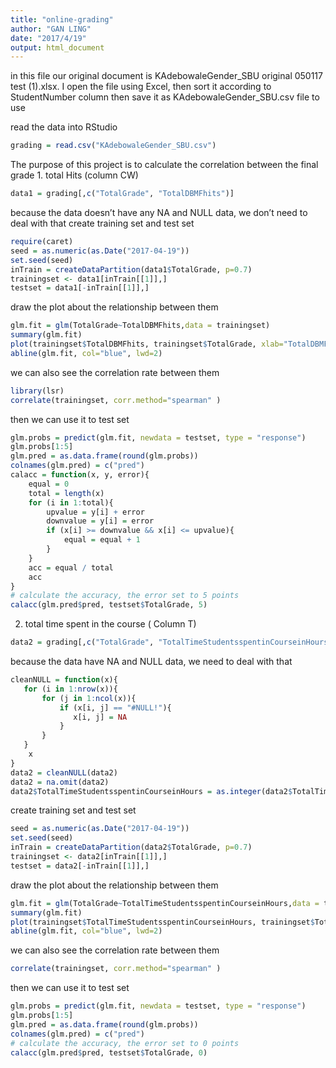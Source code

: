 ```yaml
---
title: "online-grading"
author: "GAN LING"
date: "2017/4/19"
output: html_document
---
```


in this file our original document is KAdebowaleGender_SBU original 050117  test  (1).xlsx.
I open the file using Excel, then sort it according to StudentNumber column
then save it as KAdebowaleGender_SBU.csv file to use

read the data into RStudio

```r
grading = read.csv("KAdebowaleGender_SBU.csv")
```


The purpose of this project is to  calculate the correlation between the final grade
1. total Hits  (column CW)

```r
data1 = grading[,c("TotalGrade", "TotalDBMFhits")]
```

because the data doesn't have any NA and NULL data, we don't need to deal with that
create training set and test set

```r
require(caret)
seed = as.numeric(as.Date("2017-04-19"))
set.seed(seed)
inTrain = createDataPartition(data1$TotalGrade, p=0.7)
trainingset <- data1[inTrain[[1]],]
testset = data1[-inTrain[[1]],]
```

draw the plot about the relationship between them

```r
glm.fit = glm(TotalGrade~TotalDBMFhits,data = trainingset)
summary(glm.fit)
plot(trainingset$TotalDBMFhits, trainingset$TotalGrade, xlab="TotalDBMFhits", ylab="TotalGrade")
abline(glm.fit, col="blue", lwd=2)
```

we can also see the correlation rate between them

```r
library(lsr)
correlate(trainingset, corr.method="spearman" )
```

then we can use it to test set

```r
glm.probs = predict(glm.fit, newdata = testset, type = "response") 
glm.probs[1:5]
glm.pred = as.data.frame(round(glm.probs)) 
colnames(glm.pred) = c("pred")
calacc = function(x, y, error){
    equal = 0
    total = length(x)
    for (i in 1:total){
        upvalue = y[i] + error
        downvalue = y[i] = error
        if (x[i] >= downvalue && x[i] <= upvalue){
            equal = equal + 1
        }
    }
    acc = equal / total 
    acc
}
# calculate the accuracy, the error set to 5 points
calacc(glm.pred$pred, testset$TotalGrade, 5)
```

2. total time spent in the course ( Column  T)

```r
data2 = grading[,c("TotalGrade", "TotalTimeStudentsspentinCourseinHours")]
```

because the data have NA and NULL data, we need to deal with that

```r
cleanNULL = function(x){
   for (i in 1:nrow(x)){
       for (j in 1:ncol(x)){
           if (x[i, j] == "#NULL!"){
              x[i, j] = NA 
           }
       }
   } 
    x
}
data2 = cleanNULL(data2)
data2 = na.omit(data2)
data2$TotalTimeStudentsspentinCourseinHours = as.integer(data2$TotalTimeStudentsspentinCourseinHours)
```

create training set and test set

```r
seed = as.numeric(as.Date("2017-04-19"))
set.seed(seed)
inTrain = createDataPartition(data2$TotalGrade, p=0.7)
trainingset <- data2[inTrain[[1]],]
testset = data2[-inTrain[[1]],]
```

draw the plot about the relationship between them

```r
glm.fit = glm(TotalGrade~TotalTimeStudentsspentinCourseinHours,data = trainingset)
summary(glm.fit)
plot(trainingset$TotalTimeStudentsspentinCourseinHours, trainingset$TotalGrade, xlab="TotalTimeStudentsspentinCourseinHours", ylab="TotalGrade")
abline(glm.fit, col="blue", lwd=2)
```

we can also see the correlation rate between them

```r
correlate(trainingset, corr.method="spearman" )
```

then we can use it to test set

```r
glm.probs = predict(glm.fit, newdata = testset, type = "response") 
glm.probs[1:5]
glm.pred = as.data.frame(round(glm.probs)) 
colnames(glm.pred) = c("pred")
# calculate the accuracy, the error set to 0 points
calacc(glm.pred$pred, testset$TotalGrade, 0)
```

